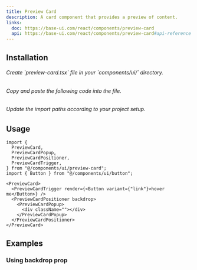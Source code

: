 ```yaml
---
title: Preview Card
description: A card component that provides a preview of content.
links:
  doc: https://base-ui.com/react/components/preview-card
  api: https://base-ui.com/react/components/preview-card#api-reference
---
```


<ComponentViewer name="preview-card-demo" />

## Installation

<Stepper totalSteps={3}>
  <Step stepNumber={1}>
    <h6>Create `preview-card.tsx` file in your `components/ui/` directory.</h6>
  </Step>
  <Step stepNumber={2}>
    <h6>Copy and paste the following code into the file.</h6>
    <ComponentSource name="preview-card" />
  </Step>
  <Step stepNumber={3}>
    <h6>Update the import paths according to your project setup.</h6>
  </Step>
</Stepper>

## Usage

```tsx
import {
  PreviewCard,
  PreviewCardPopup,
  PreviewCardPositioner,
  PreviewCardTrigger,
} from "@/components/ui/preview-card";
import { Button } from "@/components/ui/button";
```

```tsx
<PreviewCard>
  <PreviewCardTrigger render={<Button variant={"link"}>hover me</Button>} />
  <PreviewCardPositioner backdrop>
    <PreviewCardPopup>
      <div className=""></div>
    </PreviewCardPopup>
  </PreviewCardPositioner>
</PreviewCard>
```

## Examples

### Using backdrop prop

<ComponentViewer className="mt-6" name="preview-card-backdrop-demo"/>